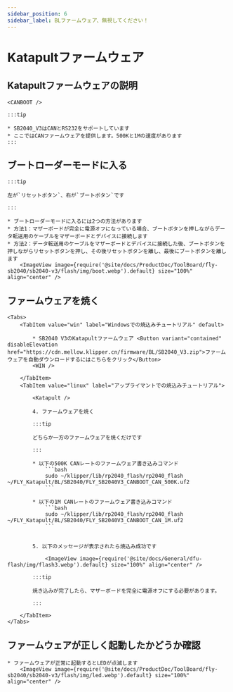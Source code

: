 ```yaml
---
sidebar_position: 6
sidebar_label: BLファームウェア、無視してください！
---
```



# Katapultファームウェア

## Katapultファームウェアの説明

    <CANBOOT />

    :::tip

    * SB2040_V3はCANとRS232をサポートしています
    * ここではCANファームウェアを提供します。500Kと1Mの速度があります
    :::

## ブートローダーモードに入る

    :::tip

    左が`リセットボタン`、右が`ブートボタン`です

    :::

    * ブートローダーモードに入るには2つの方法があります
    * 方法1：マザーボードが完全に電源オフになっている場合、ブートボタンを押しながらデータ転送用のケーブルをマザーボードとデバイスに接続します
    * 方法2：データ転送用のケーブルをマザーボードとデバイスに接続した後、ブートボタンを押しながらリセットボタンを押し、その後リセットボタンを離し、最後にブートボタンを離します
        <ImageView image={require('@site/docs/ProductDoc/ToolBoard/fly-sb2040/sb2040-v3/flash/img/boot.webp').default} size="100%" align="center" />

## ファームウェアを焼く
    <Tabs>
        <TabItem value="win" label="Windowsでの焼込みチュートリアル" default>

            * SB2040 V3のKatapultファームウェア <Button variant="contained" disableElevation href="https://cdn.mellow.klipper.cn/firmware/BL/SB2040_V3.zip">ファームウェアを自動ダウンロードするにはこちらをクリック</Button>
            <WIN />
            
        </TabItem>
        <TabItem value="linux" label="アップライマントでの焼込みチュートリアル">
            
            <Katapult />

            4. ファームウェアを焼く

            :::tip

            どちらか一方のファームウェアを焼くだけです

            :::

            * 以下の500K CANレートのファームウェア書き込みコマンド
                ```bash
                sudo ~/klipper/lib/rp2040_flash/rp2040_flash ~/FLY_Katapult/BL/SB2040/FLY_SB2040V3_CANBOOT_CAN_500K.uf2
                ```
                       
            * 以下の1M CANレートのファームウェア書き込みコマンド
                ```bash
                sudo ~/klipper/lib/rp2040_flash/rp2040_flash ~/FLY_Katapult/BL/SB2040/FLY_SB2040V3_CANBOOT_CAN_1M.uf2
                ```


            5. 以下のメッセージが表示されたら焼込み成功です

                <ImageView image={require('@site/docs/General/dfu-flash/img/flash3.webp').default} size="100%" align="center" />

            :::tip

            焼き込みが完了したら、マザーボードを完全に電源オフにする必要があります。

            :::

        </TabItem>
    </Tabs>

## ファームウェアが正しく起動したかどうか確認

    * ファームウェアが正常に起動するとLEDが点滅します
        <ImageView image={require('@site/docs/ProductDoc/ToolBoard/fly-sb2040/sb2040-v3/flash/img/led.webp').default} size="100%" align="center" />